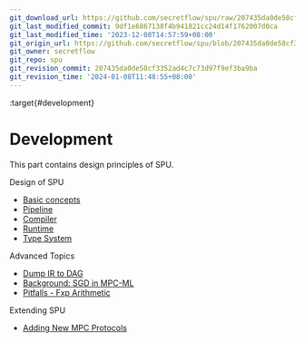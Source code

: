 ```yaml
---
git_download_url: https://github.com/secretflow/spu/raw/207435da0de58cf3352ad4c7c73d97f9ef3ba9ba/docs/development/index.rst
git_last_modified_commit: 9df1e6867138f4b941821cc24d14f1762007d0ca
git_last_modified_time: '2023-12-08T14:57:59+08:00'
git_origin_url: https://github.com/secretflow/spu/blob/207435da0de58cf3352ad4c7c73d97f9ef3ba9ba/docs/development/index.rst
git_owner: secretflow
git_repo: spu
git_revision_commit: 207435da0de58cf3352ad4c7c73d97f9ef3ba9ba
git_revision_time: '2024-01-08T11:48:55+08:00'
---
```


:target{#development}

# <Target id="id1" />Development

This part contains design principles of SPU.

<TableOfContents>


  <p className="caption">
    Design of SPU
  </p>

  - [Basic concepts](basic_concepts.mdx)
  - [Pipeline](pipeline.mdx)
  - [Compiler](compiler.mdx)
  - [Runtime](runtime.mdx)
  - [Type System](type_system.mdx)
</TableOfContents>

<TableOfContents>


  <p className="caption">
    Advanced Topics
  </p>

  - [Dump IR to DAG](ir_dump.mdx)
  - [Background: SGD in MPC-ML](policy_sgd_insight.mdx)
  - [Pitfalls - Fxp Arithmetic](fxp.mdx)
</TableOfContents>

<TableOfContents>


  <p className="caption">
    Extending SPU
  </p>

  - [Adding New MPC Protocols](add_protocols.mdx)
</TableOfContents>
